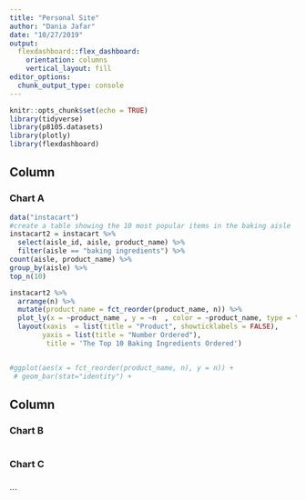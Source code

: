 ```yaml
---
title: "Personal Site"
author: "Dania Jafar"
date: "10/27/2019"
output: 
  flexdashboard::flex_dashboard:
    orientation: columns
    vertical_layout: fill
editor_options: 
  chunk_output_type: console
---
```


```r
knitr::opts_chunk$set(echo = TRUE)
library(tidyverse)
library(p8105.datasets)
library(plotly)
library(flexdashboard)
```

Column {data-width=650}
-----------------------------------------------------------------------

### Chart A

```r
data("instacart")
#create a table showing the 10 most popular items in the baking aisle
instacart2 = instacart %>% 
  select(aisle_id, aisle, product_name) %>% 
  filter(aisle == "baking ingredients") %>% 
count(aisle, product_name) %>% 
group_by(aisle) %>% 
top_n(10) 

instacart2 %>% 
  arrange(n) %>% 
  mutate(product_name = fct_reorder(product_name, n)) %>% 
  plot_ly(x = ~product_name , y = ~n  , color = ~product_name, type = "bar") %>%  
  layout(xaxis  = list(title = "Product", showticklabels = FALSE), 
        yaxis = list(title = "Number Ordered"), 
         title = 'The Top 10 Baking Ingredients Ordered') 


#ggplot(aes(x = fct_reorder(product_name, n), y = n)) + 
 # geom_bar(stat="identity") + 
```

Column {data-width=350}
-----------------------------------------------------------------------

### Chart B

```r

```

### Chart C

```r

```




```


